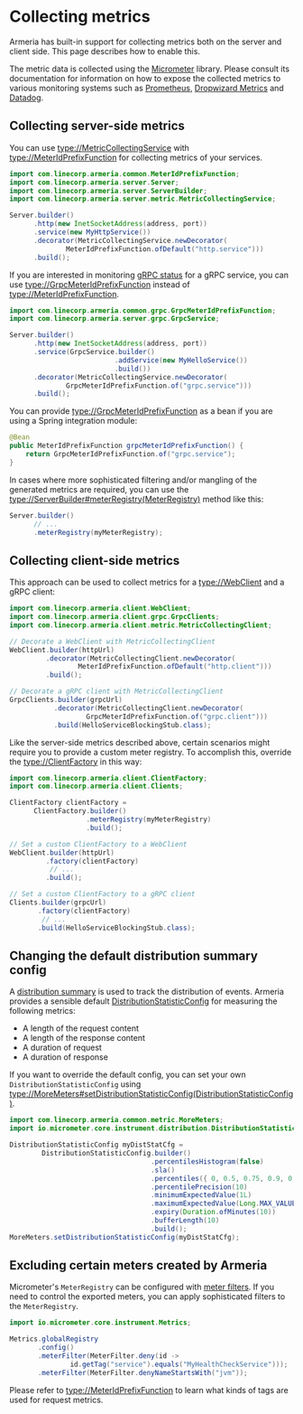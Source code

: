 # Collecting metrics

Armeria has built-in support for collecting metrics both on the server and client side.
This page describes how to enable this.

<Tip>

The metric data is collected using the [Micrometer](https://micrometer.io/) library.
Please consult its documentation for information on how to expose the collected metrics to
various monitoring systems such as [Prometheus](https://prometheus.io/),
[Dropwizard Metrics](https://metrics.dropwizard.io/4.1.2/) and [Datadog](https://www.datadoghq.com/).

</Tip>

## Collecting server-side metrics

You can use <type://MetricCollectingService> with <type://MeterIdPrefixFunction> for collecting metrics
of your services.

```java
import com.linecorp.armeria.common.MeterIdPrefixFunction;
import com.linecorp.armeria.server.Server;
import com.linecorp.armeria.server.ServerBuilder;
import com.linecorp.armeria.server.metric.MetricCollectingService;

Server.builder()
      .http(new InetSocketAddress(address, port))
      .service(new MyHttpService())
      .decorator(MetricCollectingService.newDecorator(
              MeterIdPrefixFunction.ofDefault("http.service")))
      .build();
```

If you are interested in monitoring [gRPC status](https://grpc.github.io/grpc/core/md_doc_statuscodes.html)
for a gRPC service, you can use <type://GrpcMeterIdPrefixFunction> instead of <type://MeterIdPrefixFunction>.

```java
import com.linecorp.armeria.common.grpc.GrpcMeterIdPrefixFunction;
import com.linecorp.armeria.server.grpc.GrpcService;

Server.builder()
      .http(new InetSocketAddress(address, port))
      .service(GrpcService.builder()
                          .addService(new MyHelloService())
                          .build())
      .decorator(MetricCollectingService.newDecorator(
              GrpcMeterIdPrefixFunction.of("grpc.service")))
      .build();
```

You can provide <type://GrpcMeterIdPrefixFunction> as a bean if you are using a Spring integration module:

```java
@Bean
public MeterIdPrefixFunction grpcMeterIdPrefixFunction() {
    return GrpcMeterIdPrefixFunction.of("grpc.service");
}
```

In cases where more sophisticated filtering and/or mangling of the generated metrics are required,
you can use the <type://ServerBuilder#meterRegistry(MeterRegistry)> method like this:

```java
Server.builder()
      // ...
      .meterRegistry(myMeterRegistry);
```

## Collecting client-side metrics

This approach can be used to collect metrics for a <type://WebClient> and a gRPC client:

```java
import com.linecorp.armeria.client.WebClient;
import com.linecorp.armeria.client.grpc.GrpcClients;
import com.linecorp.armeria.client.metric.MetricCollectingClient;

// Decorate a WebClient with MetricCollectingClient
WebClient.builder(httpUrl)
         .decorator(MetricCollectingClient.newDecorator(
                 MeterIdPrefixFunction.ofDefault("http.client")))
         .build();

// Decorate a gRPC client with MetricCollectingClient
GrpcClients.builder(grpcUrl)
           .decorator(MetricCollectingClient.newDecorator(
                   GrpcMeterIdPrefixFunction.of("grpc.client")))
           .build(HelloServiceBlockingStub.class);
```

Like the server-side metrics described above, certain scenarios might require you to
provide a custom meter registry. To accomplish this, override the <type://ClientFactory> in this way:

```java
import com.linecorp.armeria.client.ClientFactory;
import com.linecorp.armeria.client.Clients;

ClientFactory clientFactory =
      ClientFactory.builder()
                   .meterRegistry(myMeterRegistry)
                   .build();

// Set a custom ClientFactory to a WebClient
WebClient.builder(httpUrl)
         .factory(clientFactory)
          // ...
         .build();

// Set a custom ClientFactory to a gRPC client
Clients.builder(grpcUrl)
       .factory(clientFactory)
        // ...
       .build(HelloServiceBlockingStub.class);
```

## Changing the default distribution summary config

A [distribution summary](https://micrometer.io/docs/concepts#_distribution_summaries) is used to track
the distribution of events. Armeria provides a sensible default
[DistributionStatisticConfig](https://javadoc.io/doc/io.micrometer/micrometer-core/latest/io/micrometer/core/instrument/distribution/DistributionStatisticConfig.html)
for measuring the following metrics:
- A length of the request content
- A length of the response content
- A duration of request
- A duration of response

If you want to override the default config,
you can set your own `DistributionStatisticConfig` using <type://MoreMeters#setDistributionStatisticConfig(DistributionStatisticConfig)>.

```java
import com.linecorp.armeria.common.metric.MoreMeters;
import io.micrometer.core.instrument.distribution.DistributionStatisticConfig;

DistributionStatisticConfig myDistStatCfg =
        DistributionStatisticConfig.builder()
                                   .percentilesHistogram(false)
                                   .sla()
                                   .percentiles({ 0, 0.5, 0.75, 0.9, 0.95, 0.99, 1.0 })
                                   .percentilePrecision(10)
                                   .minimumExpectedValue(1L)
                                   .maximumExpectedValue(Long.MAX_VALUE)
                                   .expiry(Duration.ofMinutes(10))
                                   .bufferLength(10)
                                   .build();
MoreMeters.setDistributionStatisticConfig(myDistStatCfg);
```

## Excluding certain meters created by Armeria

Micrometer's `MeterRegistry` can be configured with [meter filters](https://micrometer.io/docs/concepts#_meter_filters).
If you need to control the exported meters, you can apply sophisticated filters to the `MeterRegistry`.

```java
import io.micrometer.core.instrument.Metrics;

Metrics.globalRegistry
       .config()
       .meterFilter(MeterFilter.deny(id ->
               id.getTag("service").equals("MyHealthCheckService")));
       .meterFilter(MeterFilter.denyNameStartsWith("jvm"));
```

Please refer to <type://MeterIdPrefixFunction> to learn what kinds of tags are used for request metrics.
